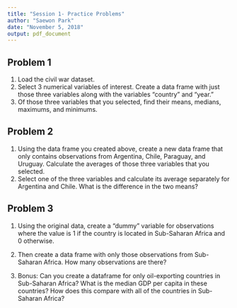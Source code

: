 ---
title: "Session 1- Practice Problems"
author: "Saewon Park"
date: "November 5, 2018"
output: pdf_document
---

## Problem 1
1. Load the civil war dataset.
2. Select 3 numerical variables of interest. Create a data frame with just those three variables along with the variables “country” and “year.”
3. Of those three variables that you selected, find their means, medians, maximums, and minimums.


## Problem 2
1. Using the data frame you created above, create a new data frame that only contains observations from Argentina, Chile, Paraguay, and Uruguay. Calculate the averages of those three variables that you selected.
2. Select one of the three variables and calculate its average separately for Argentina and Chile. What is the difference in the two means?

## Problem 3
1. Using the original data, create a “dummy” variable for observations where the value is 1 if the country is located in Sub-Saharan Africa and 0 otherwise.
2. Then create a data frame with only those observations from Sub-Saharan Africa. How many observations are there?

3. Bonus: Can you create a dataframe for only oil-exporting countries in Sub-Saharan Africa? What is the median GDP per capita in these countries? How does this compare with all of the countries in Sub-Saharan Africa?